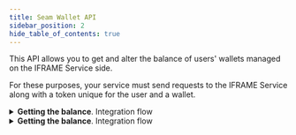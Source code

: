 ```yaml
---
title: Seam Wallet API
sidebar_position: 2
hide_table_of_contents: true
---
```





This API allows you to get and alter the balance of users' wallets managed on
the IFRAME Service side.

For these purposes, your service must send requests to the IFRAME Service along
with a token unique for the user and a wallet.

<details>
  <summary>
    <b>Getting the balance</b>. Integration flow
  </summary>
  You need to:
  1.  (optionally) Generate unique `token1` and `sign` (see
      [Request signature](/en/get-started/backend/sign)).
  1.  Call [/GetBalance](/en/get-started/wallet/#operation/getBalance) method.
  1.  IFRAME Service will send a [/GetUserData](/en/get-started/wallet/#operation/getUserData)
      request to your host address.

      Your service should validate the token and signature and return data,
      including the existing user's `userId`.

  1.  IFRAME Service will send a response that contains the balance of the
      wallet tied to the user.

  ```mermaid
  sequenceDiagram
    participant P as Your service
    participant I as IFRAME Service


    P->>I: /GetBalance (token1, sign)
    activate I

    alt
      I-->>P: /GetUserData
    else Invalid token1 or sign
      I-->>P: 401
    end

    alt
      P->>I: 200 (userId, errorCode = 0)
    else
      P->>I: 200 (errorCode = 1)
    else
      P->>I: 200 (errorCode = 4)
    end

    alt
      I-->>P: 200 (balance)
    else
      I-->>P: 500
      deactivate I
    end
  ```
</details>

<details>
  <summary>
    <b>Getting the balance</b>. Integration flow
  </summary>
  You need to:
  1.  (optionally) Generate unique `token1` and `sign` (see
      [Request signature](/en/get-started/backend/sign)).
  1.  Call [/TransferFunds](/en/get-started/wallet/#operation/transferFunds) method with operation
      parameters including `transferId`.

      :::info
      Requests with the same `transferId` and other parameters are idempotent,
      meaning that if the first request was successful, the service will return
      a response with a status of 409 for all subsequent requests.

      If in repeat requests the `transferId` matches, but other parameters
      differ, they will be rejected with 400 status code. One `transferId`
      cannot be used for different `userId`.
      :::

  1.  IFRAME Service will send a [/GetUserData](/en/get-started/wallet/#operation/getUserData)
      request to your host address.

      Your service should validate the token and signature and return data,
      including the existing user's `userId`.

  1.  In the case of success, IFRAME Service will respond with 200 status code.

  ```mermaid
  sequenceDiagram
    participant P as Your service
    participant I as IFRAME Service


    P->>I: /TransferFunds (token1, sign, transferId)
    activate I

    alt
      I-->>P: /GetUserData
    else Invalid token1 or sign
      I-->>P: 401
    end

    alt
      P->>I: 200 (userId, errorCode = 0)
    else Invalid token1
      P->>I: 200 (errorCode = 1)
    else Invalid sign
      P->>I: 200 (errorCode = 4)
    end

    alt
      I-->>P: 200 (balance)
    else Invalid response to /GetUserData or violated idempotence
      I-->>P: 400
    else userId not found
      I-->>P: 403
    else Operation under this transferId is already complete
      I-->>P: 409
    else Insufficient funds
      I-->>P: 422
    else
      I-->>P: 500
      deactivate I
    end
  ```
</details>

<ApiDocMdx id="en-wallet"/>
